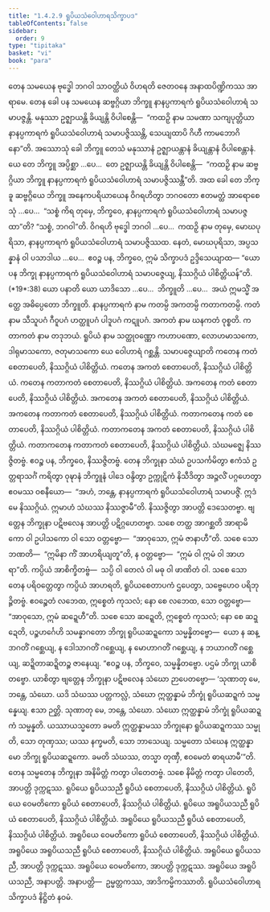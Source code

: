 ```yaml
---
title: "1.4.2.9 ရူပိယသံဝေါဟာရသိက္ခာပဒ"
tableOfContents: false
sidebar:
  order: 9
type: "tipitaka"
basket: "vi"
book: "para"
---
```



<DynamicBreadcrumb />

<Division number="587" book="para" e="ch" v="1" p="347">

<Paragraph number="2222" book="para">
တေန သမယေန ဗုဒ္ဓေါ ဘဂဝါ သာဝတ္ထိယံ ဝိဟရတိ ဇေတဝနေ အနာထပိဏ္ဍိကဿ အာရာမေ. တေန ခေါ ပန သမယေန ဆဗ္ဗဂ္ဂိယာ ဘိက္ခူ နာနပ္ပကာရကံ ရူပိယသံဝေါဟာရံ သမာပဇ္ဇန္တိ. မနုဿာ ဥဇ္ဈာယန္တိ ခိယျန္တိ ဝိပါစေန္တိ—  “ကထဉှိ နာမ သမဏာ သကျပုတ္တိယာ နာနပ္ပကာရကံ ရူပိယသံဝေါဟာရံ သမာပဇ္ဇိဿန္တိ, သေယျထာပိ ဂိဟီ ကာမဘောဂိနော”တိ.
</Paragraph>

<Paragraph number="2223" book="para">
အဿောသုံ ခေါ ဘိက္ခူ တေသံ မနုဿာနံ ဥဇ္ဈာယန္တာနံ ခိယျန္တာနံ ဝိပါစေန္တာနံ. ယေ တေ ဘိက္ခူ အပ္ပိစ္ဆာ …ပေ…  တေ ဥဇ္ဈာယန္တိ ခိယျန္တိ ဝိပါစေန္တိ—  “ကထဉှိ နာမ ဆဗ္ဗဂ္ဂိယာ ဘိက္ခူ နာနပ္ပကာရကံ ရူပိယသံဝေါဟာရံ သမာပဇ္ဇိဿန္တီ”တိ.
</Paragraph>

<Paragraph number="2224" book="para">
အထ ခေါ တေ ဘိက္ခူ ဆဗ္ဗဂ္ဂိယေ ဘိက္ခူ အနေကပရိယာယေန ဝိဂရဟိတွာ ဘဂဝတော ဧတမတ္ထံ အာရောစေသုံ …ပေ…  “သစ္စံ ကိရ တုမှေ, ဘိက္ခဝေ, နာနပ္ပကာရကံ ရူပိယသံဝေါဟာရံ သမာပဇ္ဇထာ”တိ? “သစ္စံ, ဘဂဝါ”တိ. ဝိဂရဟိ ဗုဒ္ဓေါ ဘဂဝါ …ပေ…  ကထဉှိ နာမ တုမှေ, မောဃပုရိသာ, နာနပ္ပကာရကံ ရူပိယသံဝေါဟာရံ သမာပဇ္ဇိဿထ. နေတံ, မောဃပုရိသာ, အပ္ပသန္နာနံ ဝါ ပသာဒါယ …ပေ…  ဧဝဉ္စ ပန, ဘိက္ခဝေ, ဣမံ သိက္ခာပဒံ ဥဒ္ဒိသေယျာထ—
</Paragraph>

</Division>
<Division number="588" book="para" e="ch" v="1" p="347">

<Paragraph number="2225" book="para">
<Emphasis>“ယော ပန ဘိက္ခု နာနပ္ပကာရကံ ရူပိယသံဝေါဟာရံ သမာပဇ္ဇေယျ, နိဿဂ္ဂိယံ ပါစိတ္တိယန်”</Emphasis>တိ. (*19*:<Emphasis>38</Emphasis>)
</Paragraph>

</Division>
<Division number="589" book="para" e="ch" v="1" p="347">

<Paragraph number="2226" book="para">
<Emphasis>ယော ပနာ</Emphasis>တိ ယော ယာဒိသော …ပေ…  <Emphasis>ဘိက္ခူ</Emphasis>တိ …ပေ…  အယံ ဣမသ္မိံ အတ္ထေ အဓိပ္ပေတော ဘိက္ခူတိ.
</Paragraph>

<Paragraph number="2227" book="para">
<Emphasis>နာနပ္ပကာရကံ</Emphasis> နာမ ကတမ္ပိ အကတမ္ပိ ကတာကတမ္ပိ. <Emphasis>ကတံ</Emphasis> နာမ သီသူပဂံ ဂီဝူပဂံ ဟတ္ထူပဂံ ပါဒူပဂံ ကဋူပဂံ. <Emphasis>အကတံ</Emphasis> နာမ ဃနကတံ ဝုစ္စတိ. <Emphasis>ကတာကတံ</Emphasis> နာမ တဒုဘယံ.
</Paragraph>

<Paragraph number="2228" book="para">
<Emphasis>ရူပိယံ</Emphasis> နာမ သတ္ထုဝဏ္ဏော ကဟာပဏော, လောဟမာသကော, ဒါရုမာသကော, ဇတုမာသကော ယေ ဝေါဟာရံ ဂစ္ဆန္တိ.
</Paragraph>

<Paragraph number="2229" book="para">
<Emphasis>သမာပဇ္ဇေယျာ</Emphasis>တိ ကတေန ကတံ စေတာပေတိ, နိဿဂ္ဂိယံ ပါစိတ္တိယံ. ကတေန အကတံ စေတာပေတိ, နိဿဂ္ဂိယံ ပါစိတ္တိယံ. ကတေန ကတာကတံ စေတာပေတိ, နိဿဂ္ဂိယံ ပါစိတ္တိယံ. အကတေန ကတံ စေတာပေတိ, နိဿဂ္ဂိယံ ပါစိတ္တိယံ. အကတေန အကတံ စေတာပေတိ, နိဿဂ္ဂိယံ ပါစိတ္တိယံ. အကတေန ကတာကတံ စေတာပေတိ, နိဿဂ္ဂိယံ ပါစိတ္တိယံ. ကတာကတေန ကတံ စေတာပေတိ, နိဿဂ္ဂိယံ ပါစိတ္တိယံ. ကတာကတေန အကတံ စေတာပေတိ, နိဿဂ္ဂိယံ ပါစိတ္တိယံ. ကတာကတေန ကတာကတံ စေတာပေတိ, နိဿဂ္ဂိယံ ပါစိတ္တိယံ. သံဃမဇ္ဈေ နိဿဇ္ဇိတဗ္ဗံ. ဧဝဉ္စ ပန, ဘိက္ခဝေ, နိဿဇ္ဇိတဗ္ဗံ. တေန ဘိက္ခုနာ သံဃံ ဥပသင်္ကမိတွာ ဧကံသံ ဥတ္တရာသင်္ဂံ ကရိတွာ ဝုဍ္ဎာနံ ဘိက္ခူနံ ပါဒေ ဝန္ဒိတွာ ဥက္ကုဋိကံ နိသီဒိတွာ အဉ္ဇလိံ ပဂ္ဂဟေတွာ ဧဝမဿ ဝစနီယော—  “အဟံ, ဘန္တေ, နာနပ္ပကာရကံ ရူပိယသံဝေါဟာရံ သမာပဇ္ဇိံ. ဣဒံ မေ နိဿဂ္ဂိယံ. ဣမာဟံ သံဃဿ နိဿဇ္ဇာမီ”တိ. နိဿဇ္ဇိတွာ အာပတ္တိ ဒေသေတဗ္ဗာ. ဗျတ္တေန ဘိက္ခုနာ ပဋိဗလေန အာပတ္တိ ပဋိဂ္ဂဟေတဗ္ဗာ. သစေ တတ္ထ အာဂစ္ဆတိ အာရာမိကော ဝါ ဥပါသကော ဝါ သော ဝတ္တဗ္ဗော—  “အာဝုသော, ဣမံ ဇာနာဟီ”တိ. သစေ သော ဘဏတိ—  “ဣမိနာ ကိံ အာဟရိယျတူ”တိ, န ဝတ္တဗ္ဗော—  “ဣမံ ဝါ ဣမံ ဝါ အာဟရာ”တိ. ကပ္ပိယံ အာစိက္ခိတဗ္ဗံ—  သပ္ပိ ဝါ တေလံ ဝါ မဓု ဝါ ဖာဏိတံ ဝါ. သစေ သော တေန ပရိဝတ္တေတွာ ကပ္ပိယံ အာဟရတိ, ရူပိယစေတာပကံ ဌပေတွာ, သဗ္ဗေဟေဝ ပရိဘုဉ္ဇိတဗ္ဗံ. ဧဝဉ္စေတံ လဘေထ, ဣစ္စေတံ ကုသလံ; နော စေ လဘေထ, သော ဝတ္တဗ္ဗော—  “အာဝုသော, ဣမံ ဆဍ္ဍေဟီ”တိ. သစေ သော ဆဍ္ဍေတိ, ဣစ္စေတံ ကုသလံ; နော စေ ဆဍ္ဍေတိ, ပဉ္စဟင်္ဂေဟိ သမန္နာဂတော ဘိက္ခု ရူပိယဆဍ္ဍကော သမ္မန္နိတဗ္ဗော—  ယော န ဆန္ဒာဂတိံ ဂစ္ဆေယျ, န ဒေါသာဂတိံ ဂစ္ဆေယျ, န မောဟာဂတိံ ဂစ္ဆေယျ, န ဘယာဂတိံ ဂစ္ဆေယျ, ဆဍ္ဍိတာဆဍ္ဍိတဉ္စ ဇာနေယျ. “ဧဝဉ္စ ပန, ဘိက္ခဝေ, သမ္မန္နိတဗ္ဗော. ပဌမံ ဘိက္ခု ယာစိတဗ္ဗော. ယာစိတွာ ဗျတ္တေန ဘိက္ခုနာ ပဋိဗလေန သံဃော ဉာပေတဗ္ဗော—
</Paragraph>

</Division>
<Division number="590" book="para" e="ch" v="1" p="349">

<Paragraph number="2230" book="para">
‘သုဏာတု မေ, ဘန္တေ, သံဃော. ယဒိ သံဃဿ ပတ္တကလ္လံ, သံဃော ဣတ္ထန္နာမံ ဘိက္ခုံ ရူပိယဆဍ္ဍကံ သမ္မန္နေယျ. ဧသာ ဉတ္တိ.
</Paragraph>

<Paragraph number="2231" book="para">
သုဏာတု မေ, ဘန္တေ, သံဃော. သံဃော ဣတ္ထန္နာမံ ဘိက္ခုံ ရူပိယဆဍ္ဍကံ သမ္မန္နတိ. ယဿာယသ္မတော ခမတိ ဣတ္ထန္နာမဿ ဘိက္ခုနော ရူပိယဆဍ္ဍကဿ သမ္မုတိ, သော တုဏှဿ; ယဿ နက္ခမတိ, သော ဘာသေယျ.
</Paragraph>

<Paragraph number="2232" book="para">
သမ္မတော သံဃေန ဣတ္ထန္နာမော ဘိက္ခု ရူပိယဆဍ္ဍကော. ခမတိ သံဃဿ, တသ္မာ တုဏှီ, ဧဝမေတံ ဓာရယာမီ’”တိ.
</Paragraph>

<Paragraph number="2233" book="para">
တေန သမ္မတေန ဘိက္ခုနာ အနိမိတ္တံ ကတွာ ပါတေတဗ္ဗံ. သစေ နိမိတ္တံ ကတွာ ပါတေတိ, အာပတ္တိ ဒုက္ကဋဿ.
</Paragraph>

</Division>
<Division number="591" book="para" e="ch" v="1" p="349">

<Paragraph number="2234" book="para">
ရူပိယေ ရူပိယသညီ ရူပိယံ စေတာပေတိ, နိဿဂ္ဂိယံ ပါစိတ္တိယံ. ရူပိယေ ဝေမတိကော ရူပိယံ စေတာပေတိ, နိဿဂ္ဂိယံ ပါစိတ္တိယံ. ရူပိယေ အရူပိယသညီ ရူပိယံ စေတာပေတိ, နိဿဂ္ဂိယံ ပါစိတ္တိယံ. အရူပိယေ ရူပိယသညီ ရူပိယံ စေတာပေတိ, နိဿဂ္ဂိယံ ပါစိတ္တိယံ. အရူပိယေ ဝေမတိကော ရူပိယံ စေတာပေတိ, နိဿဂ္ဂိယံ ပါစိတ္တိယံ. အရူပိယေ အရူပိယသညီ ရူပိယံ စေတာပေတိ, နိဿဂ္ဂိယံ ပါစိတ္တိယံ.
</Paragraph>

<Paragraph number="2235" book="para">
အရူပိယေ ရူပိယသညီ, အာပတ္တိ ဒုက္ကဋဿ. အရူပိယေ ဝေမတိကော, အာပတ္တိ ဒုက္ကဋဿ. အရူပိယေ အရူပိယသညီ, အနာပတ္တိ.
</Paragraph>

</Division>
<Division number="592" book="para" e="ch" v="1" p="349">

<Paragraph number="2236" book="para">
အနာပတ္တိ—  ဥမ္မတ္တကဿ, အာဒိကမ္မိကဿာတိ.

</Paragraph>
</Division>

<Paragraph number="2237" type="center" book="para">
ရူပိယသံဝေါဟာရသိက္ခာပဒံ နိဋ္ဌိတံ နဝမံ.
</Paragraph>